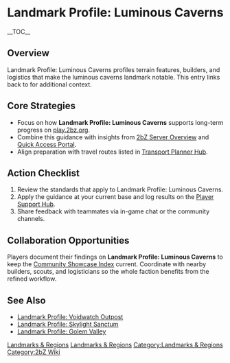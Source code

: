 {{Short description|Landmark Profile: Luminous Caverns profiles terrain features, builders, and logistics that make the luminous caverns landmark notable}}
= Landmark Profile: Luminous Caverns =
{{2bZ Navbox}}
__TOC__

== Overview ==
Landmark Profile: Luminous Caverns profiles terrain features, builders, and logistics that
make the luminous caverns landmark notable. This entry links back to [[Category:Landmarks
& Regions|Landmarks & Regions]] for additional context.

== Core Strategies ==
* Focus on how '''Landmark Profile: Luminous Caverns''' supports long-term progress on [[play.2bz.org]].
* Combine this guidance with insights from [[2bZ Server Overview]] and [[Quick Access Portal]].
* Align preparation with travel routes listed in [[Transport Planner Hub]].

== Action Checklist ==
# Review the [[Category:Landmarks & Regions|Landmarks & Regions]] standards that apply to Landmark Profile: Luminous Caverns.
# Apply the guidance at your current base and log results on the [[Player Support Hub]].
# Share feedback with teammates via in-game chat or the community channels.

== Collaboration Opportunities ==
Players document their findings on '''Landmark Profile: Luminous Caverns''' to keep the
[[Community Showcase Index]] current. Coordinate with nearby builders, scouts, and
logisticians so the whole faction benefits from the refined workflow.

== See Also ==
* [[Landmark Profile: Voidwatch Outpost]]
* [[Landmark Profile: Skylight Sanctum]]
* [[Landmark Profile: Golem Valley]]

[[Category:Landmarks & Regions]]
[[Category:2bZ Wiki]]
